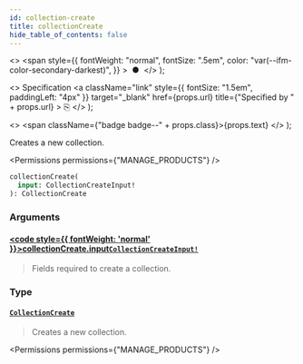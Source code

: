 ```yaml
---
id: collection-create
title: collectionCreate
hide_table_of_contents: false
---
```


  <>
    <span
      style={{
        fontWeight: "normal",
        fontSize: ".5em",
        color: "var(--ifm-color-secondary-darkest)",
      }}
    >
      &nbsp;●&nbsp;
    </span>
  </>
);

  <>
    Specification
    <a
      className="link"
      style={{ fontSize: "1.5em", paddingLeft: "4px" }}
      target="\_blank"
      href={props.url}
      title={"Specified by " + props.url}
    >
      ⎘
    </a>
  </>
);

  <>
    <span className={"badge badge--" + props.class}>{props.text}</span>
  </>
);

Creates a new collection.

<Permissions permissions={"MANAGE_PRODUCTS"} />

```graphql
collectionCreate(
  input: CollectionCreateInput!
): CollectionCreate
```

### Arguments

#### [<code style={{ fontWeight: 'normal' }}>collectionCreate.<b>input</b></code>](#)<Bullet />[`CollectionCreateInput!`](../../../api-reference/products/inputs/collection-create-input) <Badge class="secondary" text="non-null"/> <Badge class="secondary" text="input"/> <Badge class="secondary" text="products"/>

> Fields required to create a collection.

### Type

#### [`CollectionCreate`](../../../api-reference/products/objects/collection-create) <Badge class="secondary" text="object"/> <Badge class="secondary" text="products"/>

> Creates a new collection.

<Permissions permissions={"MANAGE_PRODUCTS"} />

>

